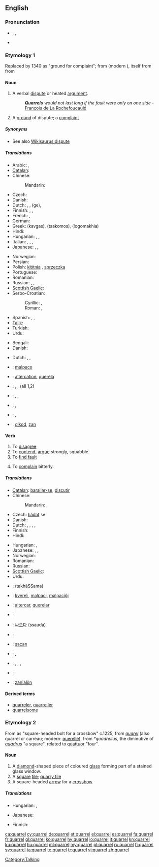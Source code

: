 ==English==
{{wikipedia}}

===Pronunciation===
* {{enPR|'kwôrəl}}, {{IPA|/ˈkwɒrəl/}}, {{SAMPA|/"kwQr@l/}}
* {{audio|en-us-quarrel.ogg|Audio (US)}}
*: {{rhymes|ɒrəl}}

===Etymology 1===
Replaced {{etyl|ang|-}} {{term|sacan|lang=ang}} by 1340 as "ground for complaint"; from {{etyl|fro}} {{term|querele|lang=fro}} (modern {{term|querelle|lang=fr}}), itself from {{etyl|la}} {{term|querella|lang=la||complaint}} from {{term|queri|lang=la||to lament, to complain}}

====Noun====
{{en-noun}}

# A verbal [[dispute]] or heated [[argument]].
#: '''''Quarrels''' would not last long if the fault were only on one side'' - [[q:François de La Rochefoucauld|François de La Rochefoucauld]]
# A [[ground]] of dispute; a [[complaint]]

=====Synonyms=====
* See also [[Wikisaurus:dispute]]

=====Translations=====
{{trans-top|verbal dispute or heated argument}}
* Arabic: {{t|ar|نزاع|m|tr=nazaa`}}, {{t|ar|شجار|m|tr=shijaar|sc=Arab}}
* [[Catalan]]: {{t|ca|baralla|f}}
* Chinese:
*: Mandarin: {{t-|cmn|吵架|tr=chǎojià|sc=Hani}}
* Czech: {{t-|cs|hádka|f}}
* Danish: {{t|da|skænderi|n}}
* Dutch: {{t-|nl|onenigheid|f}}, {{t|nl|dispuut|n}}, (ge){{t+|nl|ruzie|f}}, {{t+|nl|twist}}
* Finnish: {{t+|fi|riita}}, {{t-|fi|kiista}}, {{t+|fi|kina}}
* French: {{t+|fr|querelle|f}},  {{t+|fr|dispute|f}}
* German: {{t+|de|Streit|m}}
* Greek: {{t+|el|καβγάς}} (kavgas), {{t|el|τσακωμός}} (tsakomos), {{t|el|λογομαχία}} (logomakhia)
* Hindi: {{t|hi|झगड़ा|m|tr=jhagṛā|sc=Deva}}
* Hungarian: {{t+|hu|veszekedés}}, {{t|hu|perpatvar}}, {{t+|hu|vita}}
* Italian: {{t|it|battibecco|m}}, {{t|it|litigio|m}}, {{t|it|diatriba|f}}, {{t|it|scaramuccia|f}}
* Japanese: {{t|ja|言い争い|tr=iiarasoi}}, {{t-|ja|口論|tr=kōron}}, {{t-|ja|口喧嘩|tr=kuchigenka}}
{{trans-mid}}
* Norwegian: {{t-|no|krangel|m}}
* Persian: {{t-|fa|غوغا|tr=ghoughâ|xs=Persian}}
* Polish: [[kłótnia]] {{f}}, [[sprzeczka]] {{f}}
* Portuguese: {{t+|pt|discussão|f}}
* Romanian: {{t+|ro|ceartă|f}}
* Russian: {{t+|ru|ссора|f|tr=ssóra}},  {{t+|ru|спор|m|tr=spor}},  {{t|ru|перебранка|f|tr=perebránka}}
* [[Scottish Gaelic]]: {{t-|gd|connsachadh|m|xs=Scottish Gaelic}}
* Serbo-Croatian:
*: Cyrillic: {{t|sh|кавга|f|sc=Cyrl|xs=Serbo-Croatian}}, {{t|sh|свађа|f|sc=Cyrl|xs=Serbo-Croatian}}
*: Roman: {{t|sh|kavga|f|xs=Serbo-Croatian}}, {{t|sh|svađa|f|xs=Serbo-Croatian}}
* Spanish: {{t-|es|discusión|f}},  {{t+|es|pelea|f}},  {{t-|es|riña|f}}
* [[Tajik]]: {{t-|tg|ғавғo|tr=ġavġo|sc=Cyrl|xs=Tajik}}
* Turkish: {{t+|tr|kavga}}
* Urdu: {{t|ur|جھگڑا|m|tr=jhagṛā|sc=ur-Arab}}
{{trans-bottom}}

{{trans-top|ground of dispute; complaint}}
* Bengali: {{t|bn|বিবাদ|tr=bibad|sc=Beng}}
* Danish: {{t|da|uenighed|c}}
{{trans-mid}}
* Dutch: {{t|nl|geschilpunt|n}}, {{t|nl|dispuut|n}}, {{t+|nl|betwisting}}
{{trans-bottom}}

{{checktrans-top}}
* {{ttbc|eo}}: [[malpaco]]
* {{ttbc|ia}}: [[altercation]], [[querela]]
* {{ttbc|it}}: {{t+|it|lite|f}}, {{t-|it|bega|f}}, {{t+|it|contesa|f}} (all 1,2)
{{trans-mid}}
* {{ttbc|la}}: {{t|la|jurgium}}, {{t|la|altercatio|f}}, {{t|la|rixa}}
* {{ttbc|pt}}: {{t+|pt|discussão|f}}, {{t+|pt|querela|f}}
* {{ttbc|es}}: {{t+|es|pelea|f}}, {{t-|es|riña|f}}
* {{ttbc|vo}}: [[dikod]], [[zan]]
{{trans-bottom}}

====Verb====
{{en-verb|quarrels|2='''[[quarrelling]]''' {{qualifier|UK}} ''or'' '''[[quarreling]]'''<!-- according to Chambers dictionary --> {{qualifier|US}}|3='''[[quarrelled]]''' {{qualifier|UK}} ''or'' '''[[quarreled]]''' {{qualifier|US}}}}
{{intransitive}}

# To [[disagree]]
# To [[contend]], [[argue]] strongly, squabble.
# To [[find fault]]
# {{rfv-sense}} To [[complain]] bitterly.

=====Translations=====
{{trans-see|disagree}}

{{trans-top|to contend, argue strongly, squabble}}
* [[Catalan]]: [[barallar-se]], [[discutir]]
* Chinese:
*: Mandarin: {{t-|cmn|吵架|tr=chǎojià|sc=Hani}},  {{t|cmn|拌嘴|tr=bànzuǐ|sc=Hani}}
* Czech: [[hádat]] se
* Danish: {{t|da|skændes}}
* Dutch: {{t|nl|bekvechten}}, {{t|nl|ruzieën}}, {{t|nl|ruzie maken}}, {{t-|nl|redetwisten}}, {{t+|nl|twisten}}
* Finnish: {{t+|fi|riidellä}}
* Hindi: {{t|hi|झगड़ा|tr=jhagṛā karnā|alt=झगड़ा करना|sc=Deva}}
{{trans-mid}}
* Hungarian: {{t+|hu|veszekszik}}, {{t|hu|veszekedik}}
* Japanese: {{t|ja|言い争う|tr=iiarasou}}, {{t|ja|口論する|tr=kōron suru}}, {{t|ja|口喧嘩する|tr=kuchigenka suru}}
* Norwegian: {{t+|no|krangle}}
* Romanian: {{t-|ro|certa}}
* Russian: {{t+|ru|ссориться|tr=ssórit’s’a}} {{impf}}
* [[Scottish Gaelic]]: {{t-|gd|connsaich|xs=Scottish Gaelic}}
* Urdu: {{t|ur|جھگڑا|tr=jhagṛā karnā|alt=جھگڑا کرنا|sc=ur-Arab}}
{{trans-bottom}}

{{trans-top|to find fault}}
{{trans-mid}}
{{trans-bottom}}

{{checktrans-top}}
* {{ttbc|ar}}: {{Arab|[[تخاصم]]}} (takháSSama)
* {{ttbc|eo}}: [[kvereli]], [[malpaci]], [[malpaciĝi]]
* {{ttbc|ia}}: [[altercar]], [[querelar]]
* {{ttbc|it}}: {{t+|it|litigare}}
{{trans-mid}}
* {{ttbc|ko}}: [[싸오다]] (ssauda)
* {{ttbc|la}}: {{t|la|jurgare}}
* {{ttbc|ang}}: [[sacan]]
* {{ttbc|pt}}: {{t+|pt|disputar}}, {{t+|pt|discutir}}
* {{ttbc|es}}: {{t-|es|disputar}}, {{t+|es|discutir}}, {{t-|es|pelearse}}, {{t-|es|quejarse}}
* {{ttbc|sv}}: {{t|sv|gräla}}
* {{ttbc|vo}}: [[zaniälön]]
{{trans-bottom}}

====Derived terms====
* [[quarreler]], [[quarreller]]
* [[quarrelsome]]

===Etymology 2===
From {{etyl|enm}} as "square-headed bolt for a crossbow" c.1225, from  {{etyl|fro}} ''[[quarel]]'' (also quarrel or carreau; modern: [[querelle]]), from {{etyl|VL.}} ''*quadrellus'', the diminutive of {{etyl|la}} ''[[quadrus]]'' "a square", related to [[quattuor]] "four".

====Noun====
{{en-noun}}

# A [[diamond]]-shaped piece of coloured [[glass]] forming part of a stained glass window.
# A [[square]] [[tile]]; [[quarry tile]]
# A square-headed [[arrow]] for a [[crossbow]].

=====Translations=====
{{trans-top|diamond-shaped piece of coloured glass forming part of a stained glass window}}
{{trans-mid}}
{{trans-bottom}}

{{trans-top|square tile}}
* Hungarian: {{t|hu|burkolólap}}, {{t|hu|mozaiklap}}
{{trans-mid}}
* Japanese: {{t|ja|タイル|tr=tairu}}
{{trans-bottom}}

{{trans-top|square-headed arrow for a crossbow}}
* Finnish: {{t+|fi|vasama}}
{{trans-mid}}
{{trans-bottom}}

[[Category:Talking]]

[[ca:quarrel]]
[[cy:quarrel]]
[[de:quarrel]]
[[et:quarrel]]
[[el:quarrel]]
[[es:quarrel]]
[[fa:quarrel]]
[[fr:quarrel]]
[[gl:quarrel]]
[[ko:quarrel]]
[[hy:quarrel]]
[[io:quarrel]]
[[it:quarrel]]
[[kn:quarrel]]
[[ku:quarrel]]
[[hu:quarrel]]
[[ml:quarrel]]
[[my:quarrel]]
[[pl:quarrel]]
[[ru:quarrel]]
[[fi:quarrel]]
[[sv:quarrel]]
[[ta:quarrel]]
[[te:quarrel]]
[[tr:quarrel]]
[[vi:quarrel]]
[[zh:quarrel]]